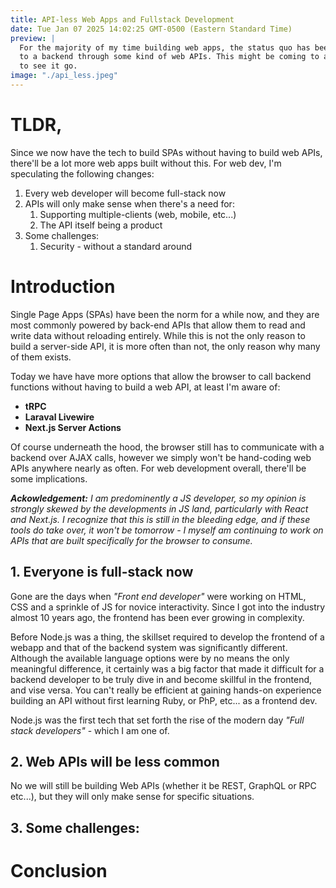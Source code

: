 ```yaml
---
title: API-less Web Apps and Fullstack Development
date: Tue Jan 07 2025 14:02:25 GMT-0500 (Eastern Standard Time)
preview: |
  For the majority of my time building web apps, the status quo has been a frontend talking 
  to a backend through some kind of web APIs. This might be coming to an end, and I'm happy
  to see it go.
image: "./api_less.jpeg"
---
```



# TLDR,
Since we now have the tech to build SPAs without having to build web APIs, there'll be a lot
more web apps built without this. For web dev, I'm speculating the following changes:

1. Every web developer will become full-stack now
1. APIs will only make sense when there's a need for:
    1. Supporting multiple-clients (web, mobile, etc...)
    1. The API itself being a product
1. Some challenges:
    1. Security - without a standard around 

# Introduction
Single Page Apps (SPAs) have been the norm for a while now, and they are most commonly powered
by back-end APIs that allow them to read and write data without reloading entirely. While this
is not the only reason to build a server-side API, it is more often than not, the only reason 
why many of them exists.

Today we have have more options that allow the browser to call backend functions without having
to build a web API, at least I'm aware of:
  - **tRPC**
  - **Laraval Livewire**
  - **Next.js Server Actions**

Of course underneath the hood, the browser still has to communicate with a backend over AJAX calls,
however we simply won't be hand-coding web APIs anywhere nearly as often. For web development
overall, there'll be some implications.

***Ackowledgement:** I am predominently a JS developer, so my opinion is strongly skewed by the
developments in JS land, particularly with React and Next.js. I recognize that this is still in
the bleeding edge, and if these tools do take over, it won't be tomorrow - I myself am continuing
to work on APIs that are built specifically for the browser to consume.*

## 1. Everyone is full-stack now
Gone are the days when *"Front end developer"* were working on HTML, CSS and a sprinkle of JS for
novice interactivity. Since I got into the industry almost 10 years ago, the frontend has been 
ever growing in complexity.

Before Node.js was a thing, the skillset required to develop the frontend of a webapp and that of
the backend system was significantly different. Although the available language options were by no
means the only meaningful difference, it certainly was a big factor that made it difficult for 
a backend developer to be truly dive in and become skillful in the frontend, and vise versa. You
can't really be efficient at gaining hands-on experience building an API without first learning
Ruby, or PhP, etc... as a frontend dev.

Node.js was the first tech that set forth the rise of the modern day *"Full stack developers"* - which
I am one of. 

## 2. Web APIs will be less common
No we will still be building Web APIs (whether it be REST, GraphQL or RPC etc...), but they will
only make sense for specific situations.

## 3. Some challenges:

# Conclusion
